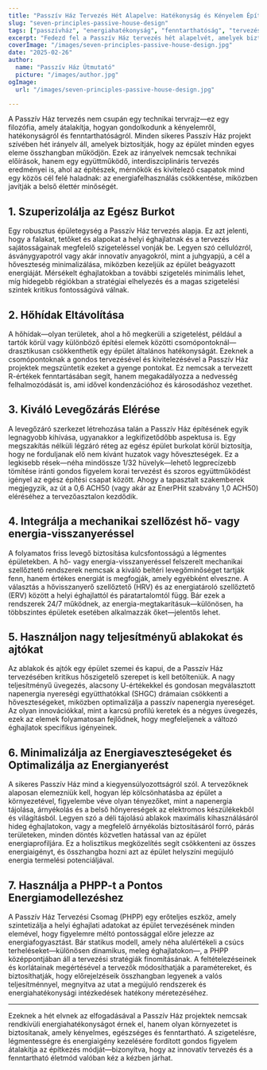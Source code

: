```yaml
---
title: "Passzív Ház Tervezés Hét Alapelve: Hatékonyság és Kényelem Építése"
slug: "seven-principles-passive-house-design"
tags: ["passzívház", "energiahatékonyság", "fenntarthatóság", "tervezési elvek"]
excerpt: "Fedezd fel a Passzív Ház tervezés hét alapelvét, amelyek biztosítják a kiváló energiahatékonyságot, a páratlan beltéri levegőminőséget és a tartós kényelmet minden éghajlaton."
coverImage: "/images/seven-principles-passive-house-design.jpg"
date: "2025-02-26"
author:
  name: "Passzív Ház Útmutató"
  picture: "/images/author.jpg"
ogImage:
  url: "/images/seven-principles-passive-house-design.jpg"

---
```

A Passzív Ház tervezés nem csupán egy technikai tervrajz—ez egy filozófia, amely átalakítja, hogyan gondolkodunk a kényelemről, hatékonyságról és fenntarthatóságról. Minden sikeres Passzív Ház projekt szívében hét irányelv áll, amelyek biztosítják, hogy az épület minden egyes eleme összhangban működjön. Ezek az irányelvek nemcsak technikai előírások, hanem egy együttműködő, interdiszciplináris tervezés eredményei is, ahol az építészek, mérnökök és kivitelező csapatok mind egy közös cél felé haladnak: az energiafelhasználás csökkentése, miközben javítják a belső élettér minőségét.

## 1. Szuperizolálja az Egész Burkot

Egy robusztus épületegység a Passzív Ház tervezés alapja. Ez azt jelenti, hogy a falakat, tetőket és alapokat a helyi éghajlatnak és a tervezés sajátosságainak megfelelő szigeteléssel vonják be. Legyen szó cellulózról, ásványgyapotról vagy akár innovatív anyagokról, mint a juhgyapjú, a cél a hőveszteség minimalizálása, miközben kezeljük az épület beágyazott energiáját. Mérsékelt éghajlatokban a további szigetelés minimális lehet, míg hidegebb régiókban a stratégiai elhelyezés és a magas szigetelési szintek kritikus fontosságúvá válnak.
## 2. Hőhídak Eltávolítása

A hőhídak—olyan területek, ahol a hő megkerüli a szigetelést, például a tartók körül vagy különböző építési elemek közötti csomópontoknál—drasztikusan csökkenthetik egy épület általános hatékonyságát. Ezeknek a csomópontoknak a gondos tervezésével és kivitelezésével a Passzív Ház projektek megszüntetik ezeket a gyenge pontokat. Ez nemcsak a tervezett R-értékek fenntartásában segít, hanem megakadályozza a nedvesség felhalmozódását is, ami idővel kondenzációhoz és károsodáshoz vezethet.

## 3. Kiváló Levegőzárás Elérése

A levegőzáró szerkezet létrehozása talán a Passzív Ház építésének egyik legnagyobb kihívása, ugyanakkor a legkifizetődőbb aspektusa is. Egy megszakítás nélküli légzáró réteg az egész épület burkolat körül biztosítja, hogy ne forduljanak elő nem kívánt huzatok vagy hőveszteségek. Ez a legkisebb rések—néha mindössze 1/32 hüvelyk—lehető legprecízebb tömítése iránti gondos figyelem korai tervezést és szoros együttműködést igényel az egész építési csapat között. Ahogy a tapasztalt szakemberek megjegyzik, az út a 0,6 ACH50 (vagy akár az EnerPHit szabvány 1,0 ACH50) eléréséhez a tervezőasztalon kezdődik.
## 4. Integrálja a mechanikai szellőzést hő- vagy energia-visszanyeréssel

A folyamatos friss levegő biztosítása kulcsfontosságú a légmentes épületekben. A hő- vagy energia-visszanyeréssel felszerelt mechanikai szellőztető rendszerek nemcsak a kiváló beltéri levegőminőséget tartják fenn, hanem értékes energiát is megfogják, amely egyébként elveszne. A választás a hővisszanyerő szellőztető (HRV) és az energiatároló szellőztető (ERV) között a helyi éghajlattól és páratartalomtól függ. Bár ezek a rendszerek 24/7 működnek, az energia-megtakarításuk—különösen, ha többszintes épületek esetében alkalmazzák őket—jelentős lehet.

## 5. Használjon nagy teljesítményű ablakokat és ajtókat

Az ablakok és ajtók egy épület szemei és kapui, de a Passzív Ház tervezésében kritikus hőszigetelő szerepet is kell betölteniük. A nagy teljesítményű üvegezés, alacsony U-értékekkel és gondosan megválasztott napenergia nyereségi együtthatókkal (SHGC) drámaian csökkenti a hőveszteségeket, miközben optimalizálja a passzív napenergia nyereséget. Az olyan innovációkkal, mint a karcsú profilú keretek és a négyes üvegezés, ezek az elemek folyamatosan fejlődnek, hogy megfeleljenek a változó éghajlatok specifikus igényeinek.
## 6. Minimalizálja az Energiaveszteségeket és Optimalizálja az Energianyerést

A sikeres Passzív Ház mind a kiegyensúlyozottságról szól. A tervezőknek alaposan elemezniük kell, hogyan lép kölcsönhatásba az épület a környezetével, figyelembe véve olyan tényezőket, mint a napenergia tájolása, árnyékolás és a belső hőnyereségek az elektromos készülékekből és világításból. Legyen szó a déli tájolású ablakok maximális kihasználásáról hideg éghajlatokon, vagy a megfelelő árnyékolás biztosításáról forró, párás területeken, minden döntés közvetlen hatással van az épület energiaprofiljára. Ez a holisztikus megközelítés segít csökkenteni az összes energiaigényt, és összhangba hozni azt az épület helyszíni megújuló energia termelési potenciáljával.

## 7. Használja a PHPP-t a Pontos Energiamodellezéshez

A Passzív Ház Tervezési Csomag (PHPP) egy erőteljes eszköz, amely szintetizálja a helyi éghajlati adatokat az épület tervezésének minden elemével, hogy figyelemre méltó pontossággal előre jelezze az energiafogyasztást. Bár statikus modell, amely néha alulértékeli a csúcs terheléseket—különösen dinamikus, meleg éghajlatokon—, a PHPP középpontjában áll a tervezési stratégiák finomításának. A feltételezéseinek és korlátainak megértésével a tervezők módosíthatják a paramétereket, és biztosíthatják, hogy előrejelzéseik összhangban legyenek a valós teljesítménnyel, megnyitva az utat a megújuló rendszerek és energiahatékonysági intézkedések hatékony méretezéséhez.

---

Ezeknek a hét elvnek az elfogadásával a Passzív Ház projektek nemcsak rendkívüli energiahatékonyságot érnek el, hanem olyan környezetet is biztosítanak, amely kényelmes, egészséges és fenntartható. A szigetelésre, légmentességre és energiaigény kezelésére fordított gondos figyelem átalakítja az építkezés módját—bizonyítva, hogy az innovatív tervezés és a fenntartható életmód valóban kéz a kézben járhat.
